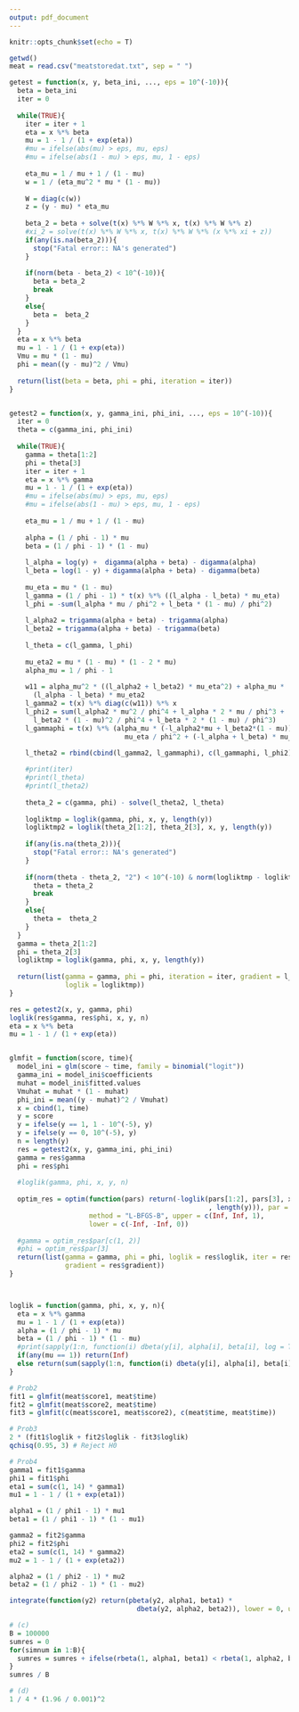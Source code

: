 ```yaml
---
output: pdf_document
---
```


```r
knitr::opts_chunk$set(echo = T)
```


```r
getwd()
meat = read.csv("meatstoredat.txt", sep = " ")

getest = function(x, y, beta_ini, ..., eps = 10^(-10)){
  beta = beta_ini
  iter = 0
  
  while(TRUE){
    iter = iter + 1
    eta = x %*% beta
    mu = 1 - 1 / (1 + exp(eta))
    #mu = ifelse(abs(mu) > eps, mu, eps)
    #mu = ifelse(abs(1 - mu) > eps, mu, 1 - eps)
    
    eta_mu = 1 / mu + 1 / (1 - mu)
    w = 1 / (eta_mu^2 * mu * (1 - mu))
    
    W = diag(c(w))
    z = (y - mu) * eta_mu
    
    beta_2 = beta + solve(t(x) %*% W %*% x, t(x) %*% W %*% z)
    #xi_2 = solve(t(x) %*% W %*% x, t(x) %*% W %*% (x %*% xi + z))
    if(any(is.na(beta_2))){
      stop("Fatal error:: NA's generated")
    }
    
    if(norm(beta - beta_2) < 10^(-10)){
      beta = beta_2
      break
    }
    else{
      beta =  beta_2
    }
  }
  eta = x %*% beta
  mu = 1 - 1 / (1 + exp(eta))
  Vmu = mu * (1 - mu)
  phi = mean((y - mu)^2 / Vmu)
  
  return(list(beta = beta, phi = phi, iteration = iter))
}


getest2 = function(x, y, gamma_ini, phi_ini, ..., eps = 10^(-10)){
  iter = 0
  theta = c(gamma_ini, phi_ini)
  
  while(TRUE){
    gamma = theta[1:2]
    phi = theta[3]
    iter = iter + 1
    eta = x %*% gamma
    mu = 1 - 1 / (1 + exp(eta))
    #mu = ifelse(abs(mu) > eps, mu, eps)
    #mu = ifelse(abs(1 - mu) > eps, mu, 1 - eps)
    
    eta_mu = 1 / mu + 1 / (1 - mu)
    
    alpha = (1 / phi - 1) * mu
    beta = (1 / phi - 1) * (1 - mu)
    
    l_alpha = log(y) +  digamma(alpha + beta) - digamma(alpha)
    l_beta = log(1 - y) + digamma(alpha + beta) - digamma(beta)
    
    mu_eta = mu * (1 - mu)
    l_gamma = (1 / phi - 1) * t(x) %*% ((l_alpha - l_beta) * mu_eta)
    l_phi = -sum(l_alpha * mu / phi^2 + l_beta * (1 - mu) / phi^2)
    
    l_alpha2 = trigamma(alpha + beta) - trigamma(alpha)
    l_beta2 = trigamma(alpha + beta) - trigamma(beta)
    
    l_theta = c(l_gamma, l_phi)
    
    mu_eta2 = mu * (1 - mu) * (1 - 2 * mu)
    alpha_mu = 1 / phi - 1
    
    w11 = alpha_mu^2 * ((l_alpha2 + l_beta2) * mu_eta^2) + alpha_mu * 
      (l_alpha - l_beta) * mu_eta2
    l_gamma2 = t(x) %*% diag(c(w11)) %*% x
    l_phi2 = sum(l_alpha2 * mu^2 / phi^4 + l_alpha * 2 * mu / phi^3 +
      l_beta2 * (1 - mu)^2 / phi^4 + l_beta * 2 * (1 - mu) / phi^3)
    l_gammaphi = t(x) %*% (alpha_mu * (-l_alpha2*mu + l_beta2*(1 - mu)) * 
                             mu_eta / phi^2 + (-l_alpha + l_beta) * mu_eta / phi^2)

    l_theta2 = rbind(cbind(l_gamma2, l_gammaphi), c(l_gammaphi, l_phi2))
    
    #print(iter)
    #print(l_theta)
    #print(l_theta2)
    
    theta_2 = c(gamma, phi) - solve(l_theta2, l_theta)
    
    logliktmp = loglik(gamma, phi, x, y, length(y))
    logliktmp2 = loglik(theta_2[1:2], theta_2[3], x, y, length(y))
    
    if(any(is.na(theta_2))){
      stop("Fatal error:: NA's generated")
    }
    
    if(norm(theta - theta_2, "2") < 10^(-10) & norm(logliktmp - logliktmp2, "2") < 10^(-10)){
      theta = theta_2
      break
    }
    else{
      theta =  theta_2
    }
  }
  gamma = theta_2[1:2]
  phi = theta_2[3]
  logliktmp = loglik(gamma, phi, x, y, length(y))
  
  return(list(gamma = gamma, phi = phi, iteration = iter, gradient = l_theta, 
              loglik = logliktmp))
}

res = getest2(x, y, gamma, phi)
loglik(res$gamma, res$phi, x, y, n)
eta = x %*% beta
mu = 1 - 1 / (1 + exp(eta))


glmfit = function(score, time){
  model_ini = glm(score ~ time, family = binomial("logit"))
  gamma_ini = model_ini$coefficients
  muhat = model_ini$fitted.values
  Vmuhat = muhat * (1 - muhat)
  phi_ini = mean((y - muhat)^2 / Vmuhat)
  x = cbind(1, time)
  y = score
  y = ifelse(y == 1, 1 - 10^(-5), y)
  y = ifelse(y == 0, 10^(-5), y)
  n = length(y)
  res = getest2(x, y, gamma_ini, phi_ini)
  gamma = res$gamma
  phi = res$phi
  
  #loglik(gamma, phi, x, y, n)
  
  optim_res = optim(function(pars) return(-loglik(pars[1:2], pars[3], x, 
                                                  , length(y))), par = c(beta, phi), 
                    method = "L-BFGS-B", upper = c(Inf, Inf, 1), 
                    lower = c(-Inf, -Inf, 0))
  
  #gamma = optim_res$par[c(1, 2)]
  #phi = optim_res$par[3]
  return(list(gamma = gamma, phi = phi, loglik = res$loglik, iter = res$iteration,
              gradient = res$gradient))
}



loglik = function(gamma, phi, x, y, n){
  eta = x %*% gamma
  mu = 1 - 1 / (1 + exp(eta))
  alpha = (1 / phi - 1) * mu
  beta = (1 / phi - 1) * (1 - mu)
  #print(sapply(1:n, function(i) dbeta(y[i], alpha[i], beta[i], log = TRUE)))
  if(any(mu == 1)) return(Inf)
  else return(sum(sapply(1:n, function(i) dbeta(y[i], alpha[i], beta[i], log = TRUE))))
}

# Prob2
fit1 = glmfit(meat$score1, meat$time)
fit2 = glmfit(meat$score2, meat$time)
fit3 = glmfit(c(meat$score1, meat$score2), c(meat$time, meat$time))

# Prob3
2 * (fit1$loglik + fit2$loglik - fit3$loglik)
qchisq(0.95, 3) # Reject H0

# Prob4
gamma1 = fit1$gamma
phi1 = fit1$phi
eta1 = sum(c(1, 14) * gamma1)
mu1 = 1 - 1 / (1 + exp(eta1))

alpha1 = (1 / phi1 - 1) * mu1
beta1 = (1 / phi1 - 1) * (1 - mu1)

gamma2 = fit2$gamma
phi2 = fit2$phi
eta2 = sum(c(1, 14) * gamma2)
mu2 = 1 - 1 / (1 + exp(eta2))

alpha2 = (1 / phi2 - 1) * mu2
beta2 = (1 / phi2 - 1) * (1 - mu2)

integrate(function(y2) return(pbeta(y2, alpha1, beta1) * 
                                dbeta(y2, alpha2, beta2)), lower = 0, upper = 1)

# (c)
B = 100000
sumres = 0
for(simnum in 1:B){
  sumres = sumres + ifelse(rbeta(1, alpha1, beta1) < rbeta(1, alpha2, beta2), 1, 0)
}
sumres / B

# (d)
1 / 4 * (1.96 / 0.001)^2
```

